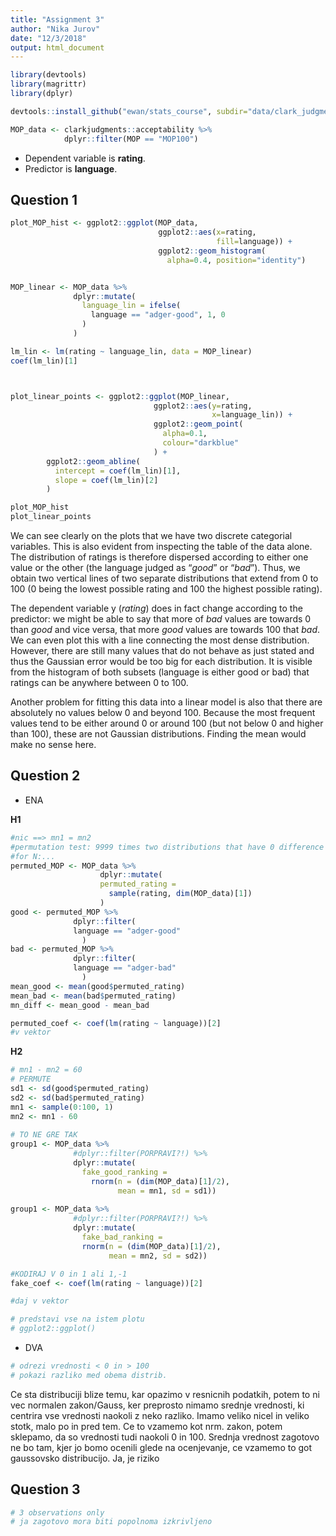 ```yaml
---
title: "Assignment 3"
author: "Nika Jurov"
date: "12/3/2018"
output: html_document
---
```


```r
library(devtools)
library(magrittr)
library(dplyr)

devtools::install_github("ewan/stats_course", subdir="data/clark_judgments")

MOP_data <- clarkjudgments::acceptability %>%
            dplyr::filter(MOP == "MOP100")
```

* Dependent variable is **rating**. 
* Predictor is **language**.

## Question 1

```r
plot_MOP_hist <- ggplot2::ggplot(MOP_data, 
                                 ggplot2::aes(x=rating, 
                                              fill=language)) +
                                 ggplot2::geom_histogram(
                                   alpha=0.4, position="identity")


MOP_linear <- MOP_data %>%
              dplyr::mutate(
                language_lin = ifelse(
                  language == "adger-good", 1, 0
                )
              )

lm_lin <- lm(rating ~ language_lin, data = MOP_linear)
coef(lm_lin)[1]



plot_linear_points <- ggplot2::ggplot(MOP_linear, 
                                ggplot2::aes(y=rating, 
                                             x=language_lin)) +
                                ggplot2::geom_point(
                                  alpha=0.1,
                                  colour="darkblue"
                                ) +
        ggplot2::geom_abline(
          intercept = coef(lm_lin)[1],
          slope = coef(lm_lin)[2]
        )

plot_MOP_hist
plot_linear_points
```


We can see clearly on the plots that we have two discrete categorial variables. This is also evident from inspecting the table of the data alone. The distribution of ratings is therefore dispersed according to either one value or the other (the language judged as "*good*" or "*bad*"). Thus, we obtain two vertical lines of two separate distributions that extend from 0 to 100 (0 being the lowest possible rating and 100 the highest possible rating). 

The dependent variable y (*rating*) does in fact change according to the predictor: we might be able to say that more of *bad* values are towards 0 than *good* and vice versa, that more *good* values are towards 100 that *bad*. We can even plot this with a line connecting the most dense distribution. However, there are still many values that do not behave as just stated and thus the Gaussian error would be too big for each distribution. It is visible from the histogram of both subsets (language is either good or bad) that ratings can be anywhere between 0 to 100.

Another problem for fitting this data into a linear model is also that there are absolutely no values below 0 and beyond 100. Because the most frequent values tend to be either around 0 or around 100 (but not below 0 and higher than 100), these are not Gaussian distributions. Finding the mean would make no sense here. 


## Question 2

* ENA

**H1**
                    
```r
#nic ==> mn1 = mn2
#permutation test: 9999 times two distributions that have 0 difference between the means
#for N:...
permuted_MOP <- MOP_data %>%
                    dplyr::mutate(
                    permuted_rating = 
                      sample(rating, dim(MOP_data)[1])
                    )
good <- permuted_MOP %>%
              dplyr::filter(
              language == "adger-good"
                )
bad <- permuted_MOP %>%
              dplyr::filter(
              language == "adger-bad"
                )
mean_good <- mean(good$permuted_rating)
mean_bad <- mean(bad$permuted_rating)
mn_diff <- mean_good - mean_bad

permuted_coef <- coef(lm(rating ~ language))[2]
#v vektor

```


**H2**

```r
# mn1 - mn2 = 60
# PERMUTE
sd1 <- sd(good$permuted_rating)
sd2 <- sd(bad$permuted_rating)
mn1 <- sample(0:100, 1)
mn2 <- mn1 - 60
  
# TO NE GRE TAK
group1 <- MOP_data %>%
              #dplyr::filter(PORPRAVI?!) %>%
              dplyr::mutate(
                fake_good_ranking = 
                  rnorm(n = (dim(MOP_data)[1]/2), 
                        mean = mn1, sd = sd1))
                
group1 <- MOP_data %>%
              #dplyr::filter(PORPRAVI?!) %>%
              dplyr::mutate(
                fake_bad_ranking = 
                rnorm(n = (dim(MOP_data)[1]/2), 
                      mean = mn2, sd = sd2))

#KODIRAJ V 0 in 1 ali 1,-1
fake_coef <- coef(lm(rating ~ language))[2]

#daj v vektor

```

```r
# predstavi vse na istem plotu
# ggplot2::ggplot()
```


* DVA

```r
# odrezi vrednosti < 0 in > 100
# pokazi razliko med obema distrib.
```

Ce sta distribuciji blize temu, kar opazimo v resnicnih podatkih, potem to ni vec normalen zakon/Gauss, ker preprosto nimamo srednje vrednosti, ki centrira vse vrednosti naokoli z neko razliko. Imamo veliko nicel in veliko stotk, malo po in pred tem. Ce to vzamemo kot nrm. zakon, potem sklepamo, da so vrednosti tudi naokoli 0 in 100. Srednja vrednost zagotovo ne bo tam, kjer jo bomo ocenili glede na ocenjevanje, ce vzamemo to got gaussovsko distribucijo. Ja, je riziko


## Question 3

```r
# 3 observations only
# ja zagotovo mora biti popolnoma izkrivljeno
```

